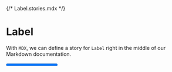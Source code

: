 {/* Label.stories.mdx */}



<Meta title="Progress" component={Progress} />

# Label

With `MDX`, we can define a story for `Label` right in the middle of our Markdown documentation.

<Canvas>
  <Story name="Main">
    <Progress value="66" />
  </Story>
</Canvas>
